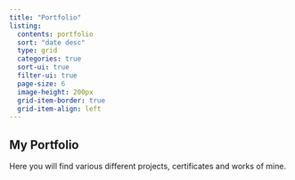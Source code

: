 ```yaml
---
title: "Portfolio"
listing:
  contents: portfolio
  sort: "date desc"
  type: grid
  categories: true
  sort-ui: true
  filter-ui: true
  page-size: 6
  image-height: 200px
  grid-item-border: true
  grid-item-align: left
---
```

## My Portfolio
Here you will find various different projects, certificates and works of mine.
